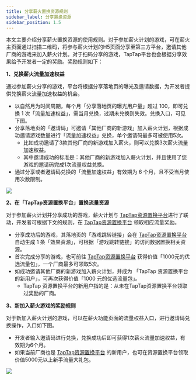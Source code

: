 ```yaml
---
title: 分享薪火置换资源规则
sidebar_label: 分享置换资源
sidebar_position: 1.5
---
```


本文主要介绍分享薪火置换资源的使用规则。对于参加薪火计划的游戏，可在薪火主页面通过扫描二维码，将参与薪火计划的H5页面分享至第三方平台，邀请其他厂商的游戏来加入薪火计划。对于扫码分享的游戏，TapTap平台也会根据分享效果给予开发者一定的奖励。奖励规则如下：

**1、兑换薪火流量加速权益**

通过参加薪火分享的游戏，平台将根据分享落地页的曝光及邀请数据，为开发者提供兑换薪火流量加速权益的机会。

- 以自然月为时间周期，每个月「分享落地页的曝光用户量」超过 100，即可兑换 1 次「流量加速权益」，需当月兑换，过期未兑换则失效。兑换入口，可见下图。
- 分享落地页的「邀请码」可邀请「其他厂商的新游戏」加入薪火计划，根据成功邀请游戏数量进行「流量加速权益」兑换，单个邀请码最多可被使用5次。
  - 比如成功邀请了3款其他厂商的新游戏加入薪火，则可以兑换3次薪火流量加速权益。
  - 其中邀请成功的标准是：其他厂商的新游戏加入薪火计划，并且使用了您游戏的邀请码完成1次流量权益兑换。
- 通过分享或者邀请码兑换的「流量加速权益」有效期为 6 个月，且不受当月使用次数限制。

![](https://capacity-files.lcfile.com/zGiiRxhiKmNNnqpQkgLLxkhQpwcVlvC5/image-20230627-084055.png)

**2、在「TapTap资源置换平台」置换流量资源**

对于参加薪火计划并分享成功的游戏，薪火计划与 [TapTap资源置换平台](https://rep.taptap.cn/)进行了联动，开发者可根据下文的规则，在 [TapTap资源置换平台](https://rep.taptap.cn/) 领取相应流量奖励。

- 分享成功后的游戏，其落地页的「游戏跳转链接」会在 [TapTap资源置换平台](https://rep.taptap.cn/) 自动生成 1 条「效果资源」，可根据「游戏跳转链接」的访问数据置换相关资源。
- 首次完成分享的游戏，也可前往 [TapTap资源置换平台](https://rep.taptap.cn/) 获得价值「1000元的优选流量包」，一个厂商最多可领取5次。
- 如成功邀请其他厂商的新游戏加入薪火计划，并成为 「TapTap 资源置换平台的新用户」，可再次获得价值「1000 元的优选流量包」。
  - TapTap 资源置换平台的新用户指的是：从未在TapTap资源置换平台领取过奖励的厂商。

**3、新加入薪火游戏的奖励规则**

对于新加入薪火计划的游戏，可以在薪火功能页面的流量权益入口，进行邀请码兑换操作，入口如下图。

- 开发者输入邀请码进行兑换，兑换成功后即可获得1次薪火流量加速权益，有效期为6个月。
- 如果当前厂商也是 [TapTap资源置换平台](https://rep.taptap.cn/)  的新用户，也可在资源置换平台领取价值5000元以上新手流量大礼包。

![](https://capacity-files.lcfile.com/xI8Jtu74cJTT9tjD8Bhbdqf6z9o9l0Pv/image-20230627-090947.png)
